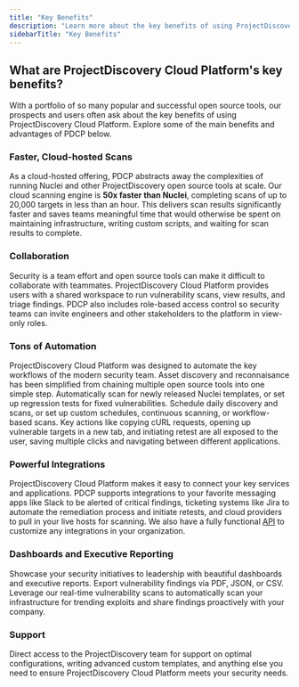 ```yaml
---
title: "Key Benefits"
description: "Learn more about the key benefits of using ProjectDiscovery Cloud Platform"
sidebarTitle: "Key Benefits"
---
```


## What are ProjectDiscovery Cloud Platform's key benefits? 

With a portfolio of so many popular and successful open source tools, our prospects and users often ask about the key benefits of using ProjectDiscovery Cloud Platform. Explore some of the main benefits and advantages of PDCP below.

### Faster, Cloud-hosted Scans

As a cloud-hosted offering, PDCP abstracts away the complexities of running Nuclei and other ProjectDiscovery open source tools at scale. 
Our cloud scanning engine is **50x faster than Nuclei**, completing scans of up to 20,000 targets in less than an hour.
This delivers scan results significantly faster and saves teams meaningful time that would otherwise be spent on maintaining infrastructure, writing custom scripts, and waiting for scan results to complete. 

### Collaboration 

Security is a team effort and open source tools can make it difficult to collaborate with teammates. ProjectDiscovery Cloud Platform provides users with a shared workspace to run vulnerability scans, view results, and triage findings. PDCP also includes role-based access control so security teams can invite engineers and other stakeholders to the platform in view-only roles. 

### Tons of Automation

ProjectDiscovery Cloud Platform was designed to automate the key workflows of the modern security team. Asset discovery and reconnaisance has been simplified from chaining multiple open source tools into one simple step. Automatically scan for newly released Nuclei templates, or set up regression tests for fixed vulnerabilities. Schedule daily discovery and scans, or set up custom schedules, continuous scanning, or workflow-based scans. Key actions like copying cURL requests, opening up vulnerable targets in a new tab, and initiating retest are all exposed to the user, saving multiple clicks and navigating between different applications.

### Powerful Integrations

ProjectDiscovery Cloud Platform makes it easy to connect your key services and applications. PDCP supports integrations to your favorite messaging apps like Slack to be alerted of critical findings, ticketing systems like Jira to automate the remediation process and initiate retests, and cloud providers to pull in your live hosts for scanning. We also have a fully functional [API](https://docs.projectdiscovery.io/api-reference/introduction) to customize any integrations in your organization.   

### Dashboards and Executive Reporting 

Showcase your security initiatives to leadership with beautiful dashboards and executive reports. Export vulnerability findings via PDF, JSON, or CSV. Leverage our real-time vulnerability scans to automatically scan your infrastructure for trending exploits and share findings proactively with your company. 

### Support

Direct access to the ProjectDiscovery team for support on optimal configurations, writing advanced custom templates, and anything else you need to ensure ProjectDiscovery Cloud Platform meets your security needs.
